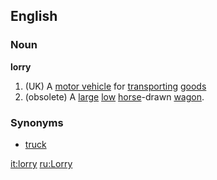 ==English==
===Noun===
'''lorry'''
#(UK) A [[motor vehicle]] for [[transport]]ing [[goods]]
#(obsolete) A [[large]] [[low]] [[horse]]-drawn [[wagon]].
===Synonyms===
* [[truck]]

[[it:lorry]]
[[ru:Lorry]]